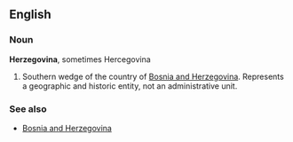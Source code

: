 ==English==
===Noun===
'''Herzegovina''', sometimes Hercegovina

#Southern wedge of the country of [[Bosnia and Herzegovina]]. Represents a geographic and historic entity, not an administrative unit.

===See also===
*[[Bosnia and Herzegovina]]